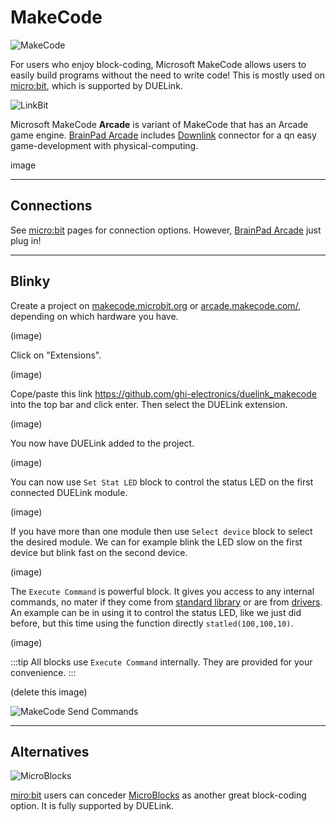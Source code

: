 # MakeCode


![MakeCode](pathname:///img/makecode.png)

For users who enjoy block-coding, Microsoft MakeCode allows users to easily build programs without the need to write code! This is mostly used on [micro:bit](../hw/microbit), which is supported by DUELink.

![LinkBit](pathname:///img/microbit-linkbit.png)


Microsoft MakeCode **Arcade** is variant of MakeCode that has an Arcade game engine. [BrainPad Arcade](../hw/arcade) includes [Downlink](../interface/downlink) connector for a qn easy game-development with physical-computing. 

image


---

## Connections

See [micro:bit](../hw/microbit) pages for connection options. However, [BrainPad Arcade](../hw/arcade) just plug in!

---

## Blinky

Create a project on [makecode.microbit.org](https://makecode.microbit.org/) or [arcade.makecode.com/](https://arcade.makecode.com/), depending on which hardware you have.

(image)

Click on "Extensions".

(image)

Cope/paste this link https://github.com/ghi-electronics/duelink_makecode into the top bar and click enter. Then select the DUELink extension.

(image)

You now have DUELink added to the project.

(image)

You can now use `Set Stat LED` block to control the status LED on the first connected DUELink module.

(image)

If you have more than one module then use `Select device` block to select the desired module. We can for example blink the LED slow on the first device but blink fast on the second device.

(image)

The `Execute Command` is powerful block. It gives you access to any internal commands, no mater if they come from [standard library](../engine/stdlib) or are from [drivers](../engine/drivers). An example can be in using it to control the status LED, like we just did before, but this time using the function directly `statled(100,100,10)`.

(image)

:::tip
All blocks use `Execute Command` internally. They are provided for your convenience.
:::

(delete this image)

![MakeCode Send Commands](pathname:///img/makecode-blocks.png)

---

## Alternatives

![MicroBlocks](pathname:///img/microblocks.png)

[miro:bit](../hw/microbit) users can conceder [MicroBlocks](./microblocks) as another great block-coding option. It is fully supported by DUELink.
